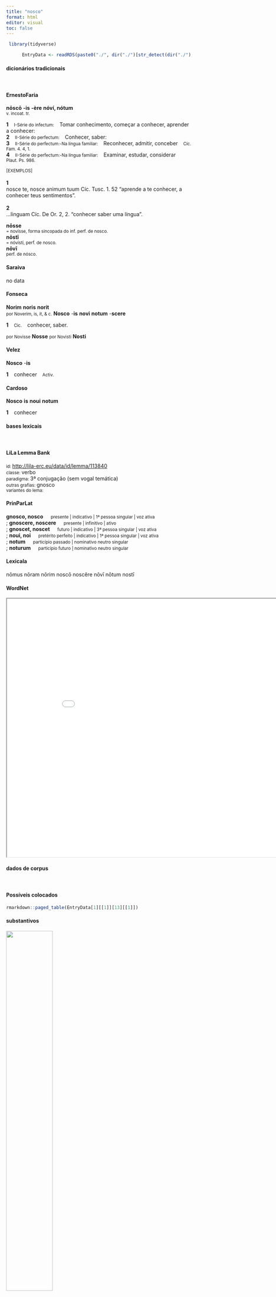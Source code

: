 ```yaml
---
title: "nosco"
format: html
editor: visual
toc: false
---
```



```r
 library(tidyverse) 

      EntryData <- readRDS(paste0("./", dir("./")[str_detect(dir("./"), "_xx110-111-115-99-111xx_.rds")]))

```


#### dicionários tradicionais

&emsp;




::: panel-tabset

#### ErnestoFaria

<b>nōscō</b> <b>-is</b> <b>-ère</b> <b>nóví, nótum</b> <br> <small>v. incoat. tr.</small> <br> <small></small>   <p> <b>1</b> &ensp; <small>I-Série do infectum:</small> &ensp; Tomar conhecimento, começar a conhecer, aprender a conhecer: &ensp; <small></small> <br> <b>2</b> &ensp; <small>II-Série do perfectum:</small> &ensp; Conhecer, saber: &ensp; <small></small> <br> <b>3</b> &ensp; <small>II-Série do perfectum:-Na língua familiar:</small> &ensp; Reconhecer, admitir, conceber &ensp; <small>Cíc. Fam. 4. 4, 1.</small> <br> <b>4</b> &ensp; <small>II-Série do perfectum:-Na língua familiar:</small> &ensp; Examinar, estudar, considerar &ensp; <small>Plaut. Ps. 986.</small> </p>   <p><small>[EXEMPLOS]</small><br> <br><b>1</b><br>nosce te, nosce animum tuum Cíc. Tusc. 1. 52 “aprende a te conhecer, a conhecer teus sentimentos”. <br> <br><b>2</b><br>…linguam Cíc. De Or. 2, 2. “conhecer saber uma língua”. </p> 
 <b>nōsse</b> <br> <small>= novísse, forma sincopada do inf. perf. de nosco.</small> <br> <small></small> 
 <b>nōstī</b> <br> <small>= nóvístí, perf. de nosco.</small> <br> <small></small> 
 <b>nōvī</b> <br> <small>perf. de nósco.</small> <br> <small></small>




#### Saraiva

no data




#### Fonseca

<b>Norim</b> <b>noris</b> <b>norit</b> <br> <small>por Noverim, is, it, & c.</small> 
 <b>Nosco</b> -<b>is</b> <b>novi</b> <b>notum</b> -<b>scere</b>   <p> <b>1</b> &ensp; <small>Cic.</small> &ensp; conhecer, saber. </p> 
 <small>por Novisse</small> <b>Nosse</b> 
 <small>por Novisti</small> <b>Nosti</b>




#### Velez

<b>Nosco</b> -<b>is</b>   <p> <b>1</b> &ensp; conhecer &ensp; <small>Activ.</small> </p>




#### Cardoso

<b>Nosco</b> <b>is</b> <b>noui</b> <b>notum</b>   <p> <b>1</b> &ensp; conhecer </p>


:::



#### bases lexicais

&emsp;






::: panel-tabset

#### LiLa Lemma Bank

<small> id: </small> <a href=' http://lila-erc.eu/data/id/lemma/113840 ' target="_blank"> http://lila-erc.eu/data/id/lemma/113840 </a> <br>
<small> classe: </small> verbo    <br>
<small> paradigma: </small> 3ª conjugação (sem vogal temática) <br>
<small> outras grafias: </small> gnosco <br>
<small> variantes do lema: </small>  <br>





#### PrinParLat

<b> gnosco, nosco </b>&emsp;<small> presente | indicativo | 1ª pessoa singular | voz ativa </small><br>
; <b> gnoscere, noscere </b>&emsp;<small> presente | infinitivo | ativo </small><br>
; <b> gnoscet, noscet </b>&emsp;<small> futuro | indicativo | 3ª pessoa singular | voz ativa </small><br>
; <b> noui, noi </b>&emsp;<small> pretérito perfeito | indicativo | 1ª pessoa singular | voz ativa </small><br>
; <b> notum </b>&emsp;<small> particípio passado | nominativo neutro singular </small><br>
; <b> noturum </b>&emsp;<small> particípio futuro | nominativo neutro singular </small><br>





#### Lexicala

nōmus 
 nōram 
 nōrim 
 noscō 
 noscĕre 
 nōvī 
 nōtum 
 nostī




#### WordNet

<iframe width='900' height='700' src='Media/Tree__xx110-111-115-99-111xx__sem_type_lexemes_pt.html'>

</iframe>


:::



#### dados de corpus

&emsp;




::: panel-tabset

#### Possíveis colocados

```r

rmarkdown::paged_table(EntryData[1][[1]][13][[1]])

```


#### substantivos

![](./Media/wordcloud__xx110-111-115-99-111xx__BY_collocate_scoreSUBST.webp){width=50% fig-alt='This chart plots collocate by scoreSUBST, for the headword nosco here are all the values plotted: collocate: bene; scoreSUBST: 0. collocate: bonum; scoreSUBST: 2. collocate: nisi; scoreSUBST: 0. collocate: enim; scoreSUBST: 0. collocate: iam; scoreSUBST: 0. collocate: non; scoreSUBST: 0'}




#### adjetivos

![](./Media/wordcloud__xx110-111-115-99-111xx__BY_collocate_scoreADJ.webp){width=50% fig-alt='This chart plots collocate by scoreADJ, for the headword nosco here are all the values plotted: collocate: bene; scoreADJ: 0. collocate: bonum; scoreADJ: 0. collocate: nisi; scoreADJ: 0. collocate: enim; scoreADJ: 0. collocate: iam; scoreADJ: 0. collocate: non; scoreADJ: 0'}




#### verbos

![](./Media/wordcloud__xx110-111-115-99-111xx__BY_collocate_scoreVERBO.webp){width=50% fig-alt='This chart plots collocate by scoreVERBO, for the headword nosco here are all the values plotted: collocate: bene; scoreVERBO: 0. collocate: bonum; scoreVERBO: 0. collocate: nisi; scoreVERBO: 0. collocate: enim; scoreVERBO: 0. collocate: iam; scoreVERBO: 0. collocate: non; scoreVERBO: 0'}




#### advérbios

![](./Media/wordcloud__xx110-111-115-99-111xx__BY_collocate_scoreADV.webp){width=50% fig-alt='This chart plots collocate by scoreADV, for the headword nosco here are all the values plotted: collocate: bene; scoreADV: 2. collocate: bonum; scoreADV: 0. collocate: nisi; scoreADV: 0. collocate: enim; scoreADV: 2. collocate: iam; scoreADV: 2. collocate: non; scoreADV: 1'}




#### preposições e conjunções

![](./Media/wordcloud__xx110-111-115-99-111xx__BY_collocate_scoreFUNC.webp){width=50% fig-alt='This chart plots collocate by scoreFUNC, for the headword nosco here are all the values plotted: collocate: bene; scoreFUNC: 0. collocate: bonum; scoreFUNC: 0. collocate: nisi; scoreFUNC: 20. collocate: enim; scoreFUNC: 0. collocate: iam; scoreFUNC: 0. collocate: non; scoreFUNC: 0'}


:::



::: panel-tabset

#### ExemplosTraduzidos

<p> <b>nosti</b> optime homines <br> <small> Cic.Lig.32 <br> conheces muito bem esses homens -. <small> [JDD, de outra edição] </small> </small> </p>
; <p> Matinium non <b>novi</b> <br> <small> Cic.Att.5.21.10 <br> Matínio eu não conheço. <small> [JDD] </small> </small> </p>
; <p> ceteros iam <b>nosti</b> <br> <small> Cic.Att.1.18.6 <br> Os outros já conheces. <small> [JDD] </small> </small> </p>
; <p> <b>nosti</b> enim Marianas <br> <small> Cic.Att.1.16.10 <br> (Pois conheces as de Mário) <small> [JDD] </small> </small> </p>
; <p> delicta <b>nouit</b> nemo nisi fidus mea <br> <small> Sen.Ag.284 <br> Meus delitos ninguém conhece a não ser alguém fiel. <small> [JDD] </small> </small> </p>
; <p> <b>nosti</b> iam in hac materia sonitus nostros <br> <small> Cic.Att.1.14.4 <br> Já conheces meu tom nesta matéria. <small> [JDD] </small> </small> </p>
; <p> missos enim legatos omnes uident decreti nostri non omnes uerba <b>nouerunt</b> <br> <small> Cic.Phil.7.14.10 <br> Pois todos vêem que foram enviados legados, nem todos conhecem as palavras do nosso decreto. <small> [JDD] </small> </small> </p>
; <p> cum hoc dicis non uideris uim ac potentiam eius de quo cogitas boni <b>nosse</b> <br> <small> Sen.Ep.17.2 <br> Quando dizes isto, não pareces conhecer a força e o poder desse bem no qual pensas. <small> [JDD] </small> </small> </p>





#### Frequência por autor

![](./Media/barchart__xx110-111-115-99-111xx__lemma_BY_author_Frequencies.webp){width=50% fig-alt='This charts plots the frequency of lemma by author_Frequencies. The Phaedrus subcorpus registers the highest normalized frequency, with the value of 13.66 and an absolute frequency of 9. The Sallustius subcorpus follows, with a normalized frequency of 2.78 and an absolute frequency of 3. the subcorpus with the least normalized frequency is Suetonius with the normalized value of 0 and an absolute freqeuncy of 0. here are all the values: subcorpus: Caesar ; normalized frequency: 5 ; absolute frequency: 1.88836014804744. subcorpus: Cicero ; normalized frequency: 71 ; absolute frequency: 4.42301462709626. subcorpus: Horatius ; normalized frequency: 7 ; absolute frequency: 6.21614421454578. subcorpus: Ovidius ; normalized frequency: 2 ; absolute frequency: 3.43170899107756. subcorpus: Phaedrus ; normalized frequency: 9 ; absolute frequency: 13.6632761499924. subcorpus: Sallustius ; normalized frequency: 3 ; absolute frequency: 2.78267322140803. subcorpus: Seneca ; normalized frequency: 35 ; absolute frequency: 6.5321662529628. subcorpus: Suetonius ; normalized frequency: 0 ; absolute frequency: 0. subcorpus: Tacitus ; normalized frequency: 1 ; absolute frequency: 3.43288705801579. subcorpus: Vergilius ; normalized frequency: 1 ; absolute frequency: 1.93050193050193. subcorpus: Hieronymus ; normalized frequency: 0 ; absolute frequency: 0'}




#### Frequência por gênero

![](./Media/barchart__xx110-111-115-99-111xx__lemma_BY_genre_Frequencies.webp){width=50% fig-alt='This charts plots the frequency of lemma by genre_Frequencies. The Poesia.trágica subcorpus registers the highest normalized frequency, with the value of 9.56 and an absolute frequency of 11. The Poesia.didática subcorpus follows, with a normalized frequency of 9.33 and an absolute frequency of 11. the subcorpus with the least normalized frequency is Prosa.ficcional with the normalized value of 0 and an absolute freqeuncy of 0. here are all the values: subcorpus: Prosa.histórica ; normalized frequency: 9 ; absolute frequency: 2.1909004600891. subcorpus: Prosa.filosófica ; normalized frequency: 34 ; absolute frequency: 5.60122567997232. subcorpus: Prosa.oratória ; normalized frequency: 31 ; absolute frequency: 2.97639050243392. subcorpus: Prosa.epistolográfica ; normalized frequency: 30 ; absolute frequency: 7.94933623042476. subcorpus: Poesia.lírica ; normalized frequency: 7 ; absolute frequency: 5.88878606881467. subcorpus: Poesia.didática ; normalized frequency: 11 ; absolute frequency: 9.33073203834083. subcorpus: Poesia.trágica ; normalized frequency: 11 ; absolute frequency: 9.55524669909659. subcorpus: Poesia.épica ; normalized frequency: 1 ; absolute frequency: 1.93050193050193. subcorpus: Prosa.ficcional ; normalized frequency: 0 ; absolute frequency: 0'}




#### Frequência por século

![](./Media/barchart__xx110-111-115-99-111xx__lemma_BY_period_Frequencies.webp){width=50% fig-alt='This charts plots the frequency of lemma by period_Frequencies. The I.d.C. subcorpus registers the highest normalized frequency, with the value of 7.04 and an absolute frequency of 46. The I.a.C. subcorpus follows, with a normalized frequency of 4.05 and an absolute frequency of 87. the subcorpus with the least normalized frequency is IV.d.C. with the normalized value of 0 and an absolute freqeuncy of 0. here are all the values: subcorpus: I.a.C. ; normalized frequency: 87 ; absolute frequency: 4.04933674656737. subcorpus: I.d.C. ; normalized frequency: 46 ; absolute frequency: 7.03686706440263. subcorpus: II.d.C. ; normalized frequency: 1 ; absolute frequency: 2.61780104712042. subcorpus: IV.d.C. ; normalized frequency: 0 ; absolute frequency: 0'}


:::

